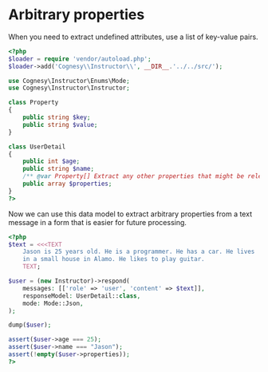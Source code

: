 # Arbitrary properties

When you need to extract undefined attributes, use a list of key-value pairs.

```php
<?php
$loader = require 'vendor/autoload.php';
$loader->add('Cognesy\\Instructor\\', __DIR__.'../../src/');

use Cognesy\Instructor\Enums\Mode;
use Cognesy\Instructor\Instructor;

class Property
{
    public string $key;
    public string $value;
}

class UserDetail
{
    public int $age;
    public string $name;
    /** @var Property[] Extract any other properties that might be relevant */
    public array $properties;
}
?>
```

Now we can use this data model to extract arbitrary properties from a text message
in a form that is easier for future processing.

```php
<?php
$text = <<<TEXT
    Jason is 25 years old. He is a programmer. He has a car. He lives
    in a small house in Alamo. He likes to play guitar.
    TEXT;

$user = (new Instructor)->respond(
    messages: [['role' => 'user', 'content' => $text]],
    responseModel: UserDetail::class,
    mode: Mode::Json,
);

dump($user);

assert($user->age === 25);
assert($user->name === "Jason");
assert(!empty($user->properties));
?>
```
